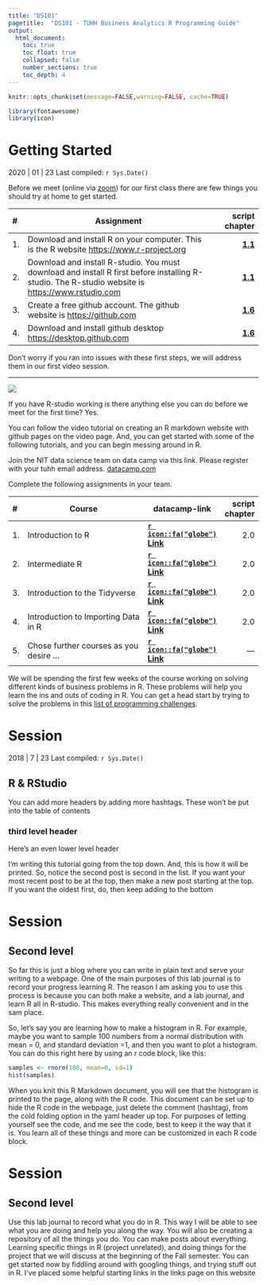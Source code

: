 ```yaml
---
title: "DS101"
pagetitle:  "DS101 · TUHH Business Analytics R Programming Guide"
output:
  html_document:
    toc: true
    toc_float: true
    collapsed: false
    number_sections: true
    toc_depth: 4
---
```


[comment]: <> (Set global options for code chunks)
```r
knitr::opts_chunk$set(message=FALSE,warning=FALSE, cache=TRUE)
```

```r
library(fontawesome)
library(icon)
```

# Getting Started {-}

2020 | 01 | 23 Last compiled: `r Sys.Date()`

Before we meet (online via [zoom](https://zoom.us/download)) for our first class there are few things you should try at home to get started.

|#|Assignment|script chapter|
|:-|------------------------|-----:|
|1.|Download and install R on your computer. This is the R website [https://www.r-project.org](https://www.r-project.org)|<a href="https://tuhh-w11.github.io/data-science/script/docs/installing-r-rstudio-ide.html" target="_blank"><b>1.1</b></a>|
|2.|Download and install R-studio. You must download and install R first before installing R-studio. The R-studio website is [https://www.rstudio.com](https://www.rstudio.com)|<a href="https://tuhh-w11.github.io/data-science/script/docs/installing-r-rstudio-ide.html" target="_blank"><b>1.1</b></a>|
|3.|Create a free github account. The github website is [https://github.com](https://github.com)|<a href="https://tuhh-w11.github.io/data-science/script/docs/getting-started-with-github.html" target="_blank"><b>1.6</b></a>|
|4.|Download and install github desktop [https://desktop.github.com](https://desktop.github.com)|<a href="https://tuhh-w11.github.io/data-science/script/docs/getting-started-with-github.html" target="_blank"><b>1.6</b></a>|

Don't worry if you ran into issues with these first steps, we will address them in our first video session. 

***

<p>
![](images/datacamp-vector-logo.svg)
</p>

If you have R-studio working is there anything else you can do before we meet for the first time? Yes.

You can follow the video tutorial on creating an R markdown website with github pages on the video page. And, you can get started with some of the following tutorials, and you can begin messing around in R. 

Join the NIT data science team on data camp via this link. Please register with your tuhh email address. [datacamp.com](https://www.datacamp.com/groups/shared_links/91287653ed5bd4c0f14e7c60e2d61a62dc1f1ba2afc84a4909665c00cd441f0c)

Complete the following assignments in your team.

|#|Course|datacamp-link|script chapter|
|:-|------------------------|-|-:|
|1.|Introduction to R|<a href="https://learn.datacamp.com/courses/free-introduction-to-r" target="_blank"><b>`r icon::fa("globe")` Link</b></a>|2.0|
|2.|Intermediate R|<a href="https://learn.datacamp.com/courses/intermediate-r" target="_blank"><b>`r icon::fa("globe")` Link</b></a>|2.0|
|3.|Introduction to the Tidyverse|<a href="https://learn.datacamp.com/courses/introduction-to-the-tidyverse" target="_blank"><b>`r icon::fa("globe")` Link</b></a>|2.0|
|4.|Introduction to Importing Data in R|<a href="https://learn.datacamp.com/courses/introduction-to-importing-data-in-r" target="_blank"><b>`r icon::fa("globe")` Link</b></a>|2.0|
|5.|Chose further courses as you desire ...|<a href="https://learn.datacamp.com/courses/" target="_blank"><b>`r icon::fa("globe")` Link</b></a>|---|

We will be spending the first few weeks of the course working on solving different kinds of business problems in R. These problems will help you learn the ins and outs of coding in R. You can get a head start by trying to solve the problems in this [list of programming challenges](https://crumplab.github.io/programmingforpsych/programming-challenges-i-learning-the-fundamentals.html). 

# Session

2018 | 7 | 23 Last compiled: `r Sys.Date()`

## R & RStudio

You can add more headers by adding more hashtags. These won't be put into the table of contents

### third level header

Here's an even lower level header

I'm writing this tutorial going from the top down. And, this is how it will be printed. So, notice the second post is second in the list. If you want your most recent post to be at the top, then make a new post starting at the top. If you want the oldest first, do, then keep adding to the bottom

# Session
## Second level

So far this is just a blog where you can write in plain text and serve your writing to a webpage. One of the main purposes of this lab journal is to record your progress learning R. The reason I am asking you to use this process is because you can both make a website, and a lab journal, and learn R all in R-studio. This makes everything really convenient and in the sam place. 

So, let's say you are learning how to make a histogram in R. For example, maybe you want to sample 100 numbers from a normal distribution with mean = 0, and standard deviation =1, and then you want to plot a histogram. You can do this right here by using an r code block, like this:

```r
samples <- rnorm(100, mean=0, sd=1)
hist(samples)
```

When you knit this R Markdown document, you will see that the histogram is printed to the page, along with the R code. This document can be set up to hide the R code in the webpage, just delete the comment (hashtag), from the cold folding option in the yaml header up top. For purposes of letting yourself see the code, and me see the code, best to keep it the way that it is. You learn all of these things and more can be customized in each R code block.

# Session
## Second level

Use this lab journal to record what you do in R. This way I will be able to see what you are doing and help you along the way. You will also be creating a repository of all the things you do. You can make posts about everything. Learning specific things in R (project unrelated), and doing things for the project that we will discuss at the beginning of the Fall semester. You can get started now by fiddling around with googling things, and trying stuff out in R. I've placed some helpful starting links in the links page on this website